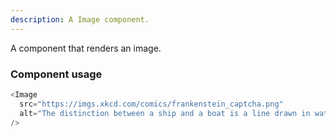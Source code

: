 ```yaml
---
description: A Image component.
---
```



A component that renders an image.

### Component usage

```js live
<Image
  src="https://imgs.xkcd.com/comics/frankenstein_captcha.png"
  alt="The distinction between a ship and a boat is a line drawn in water." 
/>
```
